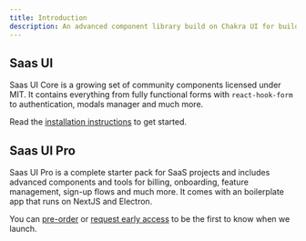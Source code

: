 ```yaml
---
title: Introduction
description: An advanced component library build on Chakra UI for building high quality SaaS products at speed.
---
```


## Saas UI

Saas UI Core is a growing set of community components licensed under MIT. It contains everything from
fully functional forms with `react-hook-form` to authentication, modals manager and much more.

Read the [installation instructions](/docs/getting-started) to get started.

## Saas UI Pro

Saas UI Pro is a complete starter pack for SaaS projects and includes advanced components and tools for billing, onboarding, feature management, sign-up flows and much more.
It comes with an boilerplate app that runs on NextJS and Electron.

You can [pre-order](/#pricing) or [request early access](/#request-access) to be the first to know when we launch.
